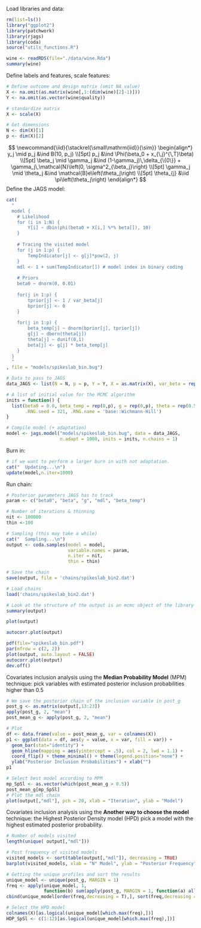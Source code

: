 Load libraries and data:
```r
rm(list=ls())
library("ggplot2")
library(patchwork)
library(rjags)
library(coda)
source("utils_functions.R")

wine <- readRDS(file="./data/wine.Rda")
summary(wine)
```
Define labels and features, scale features:
```r
# Define outcome and design matrix (omit NA value)
X <- na.omit(as.matrix(wine[,1:(dim(wine)[2]-1)]))
Y <- na.omit(as.vector(wine$quality))

# standardize matrix
X <- scale(X)

# Get dimensions
N <- dim(X)[1]
p <- dim(X)[2]
```
$$
\newcommand{\iid}{\stackrel{\small\mathrm{iid}}{\sim}}
\begin{align*}
  y_j \mid p_j &\ind B(10, p_j) \\[5pt]
  p_j &\ind \Phi(\beta_0 + x_{\,j}^{\,T}\beta) \\[5pt]
  \beta_j \mid \gamma_j &\ind (1-\gamma_j)\,\delta_{\{0\}} + \gamma_j\,\mathcal{N}\left(0, \sigma^2_{\beta_j}\right) \\[5pt]
  \gamma_j \mid \theta_j &\ind \mathcal{B}e\left(\theta_j\right) \\[5pt]
  \theta_{j} &\iid \pi\left(\theta_j\right)
\end{align*}
$$
Define the JAGS model:
```r
cat(
  "
  model {
    # Likelihood 
    for (i in 1:N) {
    	Y[i] ~ dbin(phi(beta0 + X[i,] %*% beta[]), 10)
    } 
  
    # Tracing the visited model
    for (j in 1:p) {
    	TempIndicator[j] <- g[j]*pow(2, j) 
    }
    mdl <- 1 + sum(TempIndicator[]) # model index in binary coding 
  
    # Priors
    beta0 ~ dnorm(0, 0.01)
  
    for(j in 1:p) {
    	tprior[j] <- 1 / var_beta[j]
    	bprior[j] <- 0
    }
  
    for(j in 1:p) {
    	beta_temp[j] ~ dnorm(bprior[j], tprior[j])
    	g[j] ~ dbern(theta[j])
    	theta[j] ~ dunif(0,1)
    	beta[j] <- g[j] * beta_temp[j]	
    }
  }
  "
, file = "models/spikeslab_bin.bug")

# Data to pass to JAGS
data_JAGS <- list(N = N, p = p, Y = Y, X = as.matrix(X), var_beta = rep(1, p))

# A list of initial value for the MCMC algorithm 
inits = function() {
  list(beta0 = 0.0, beta_temp = rep(0,p), g = rep(0,p), theta = rep(0.5, p),
       .RNG.seed = 321, .RNG.name = 'base::Wichmann-Hill') 
}

# Compile model (+ adaptation)
model <- jags.model("models/spikeslab_bin.bug", data = data_JAGS,
                    n.adapt = 1000, inits = inits, n.chains = 1) 
```
Burn in:
```r
# if we want to perform a larger burn in with not adaptation.
cat("  Updating...\n")
update(model,n.iter=1000)
```
Run chain:
```r
# Posterior parameters JAGS has to track
param <- c("beta0", "beta", "g", "mdl", "beta_temp")

# Number of iterations & thinning
nit <- 100000
thin <-100

# Sampling (this may take a while)
cat("  Sampling...\n")
output <- coda.samples(model = model,
                       variable.names = param,
                       n.iter = nit,
                       thin = thin)

# Save the chain
save(output, file = 'chains/spikeslab_bin2.dat')
```

```r
# Load chains
load('chains/spikeslab_bin2.dat')

# Look at the structure of the output is an mcmc object of the library coda
summary(output)
```

```r
plot(output)
```

```r
autocorr.plot(output)
```

```r
pdf(file="spikeslab_bin.pdf")
par(mfrow = c(2, 2))
plot(output, auto.layout = FALSE)
autocorr.plot(output)
dev.off()
```
Covariates inclusion analysis using the **Median Probability Model** (MPM) technique: pick variables with estimated posterior inclusion probabilities higher than $0.5$
```r
# We save the posterior chain of the inclusion variable in post_g
post_g <- as.matrix(output[,13:23])
apply(post_g, 2, "mean")
post_mean_g <- apply(post_g, 2, "mean") 
```
```r
# Plot
df <- data.frame(value = post_mean_g, var = colnames(X))
p1 <- ggplot(data = df, aes(y = value, x = var, fill = var)) + 
  geom_bar(stat="identity") + 
  geom_hline(mapping = aes(yintercept = .5), col = 2, lwd = 1.1) +
  coord_flip() + theme_minimal() + theme(legend.position="none") + 
  ylab("Posterior Inclusion Probabilities") + xlab("")
p1
```
```r
# Select best model according to MPM
mp_SpSl <- as.vector(which(post_mean_g > 0.5))
post_mean_g[mp_SpSl]
# Plot the mdl chain
plot(output[,"mdl"], pch = 20, xlab = "Iteration", ylab = "Model")
```
Covariates inclusion analysis using the **Another way to choose the model** technique: the Highest Posterior Density model (HPD) pick a model with the highest estimated posterior probability.
```r
# Number of models visited
length(unique( output[,"mdl"]))
```
```r
# Post frequency of visited models
visited_models <- sort(table(output[,"mdl"]), decreasing = TRUE)
barplot(visited_models, xlab = "N° Model", ylab = "Posterior Frequency")
```
```r
# Getting the unique profiles and sort the results
unique_model <- unique(post_g, MARGIN = 1)
freq <- apply(unique_model, 1,
              function(b) sum(apply(post_g, MARGIN = 1, function(a) all(a == b))))
cbind(unique_model[order(freq,decreasing = T),], sort(freq,decreasing = T))
```
```r
# Select the HPD model 
colnames(X)[as.logical(unique_model[which.max(freq),])]
HDP_SpSl <- c(1:12)[as.logical(unique_model[which.max(freq),])]
```


